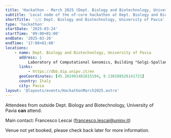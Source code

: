 ```yaml
---
title: 'Hackathon - March 2025 (Dept. Biology and Biotechnology, University of Pavia)'
subtitle: 'Local node of the nf-core hackathon at Dept. Biology and Biotechnology, University of Pavia, Italy'
shortTitle: '🇮🇹 Dept. Biology and Biotechnology, University of Pavia'
type: 'hackathon'
startDate: '2025-03-24'
startTime: '09:00+01:00'
endDate: '2025-03-26'
endTime: '17:00+01:00'
locations:
    - name: Dept. Biology and Biotechnology, University of Pavia
      address: |
          Laboratory of Computational Genomics, Building "Golgi-Spallanzani", 4th floor, room 2138
      links:
          - https://dbb.dip.unipv.it/en
      geoCoordinates: [45.202491481815194, 9.138288526141721]
      country: Italy
      city: Pavia
layout: '@layouts/events/HackathonMarch2025.astro'
---
```


Attendees from outside Dept. Biology and Biotechnology, University of Pavia **can** attend.

Main contact: Francesco Lescai ([francesco.lescai@unipv.it](mailto:francesco.lescai@unipv.it))

Venue not yet booked, please check back later for more information.
